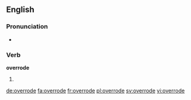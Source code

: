 ==English==

===Pronunciation===
* {{IPA|/ˈovəɹəʊd/}}

===Verb===
'''overrode'''

# {{simple past of|override}}

[[de:overrode]]
[[fa:overrode]]
[[fr:overrode]]
[[pl:overrode]]
[[sv:overrode]]
[[vi:overrode]]